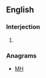 ==English==

===Interjection===
{{en-interj}}

# {{form of|Form|[[hmm]]}}

===Anagrams===
* [[MH#English|MH]]